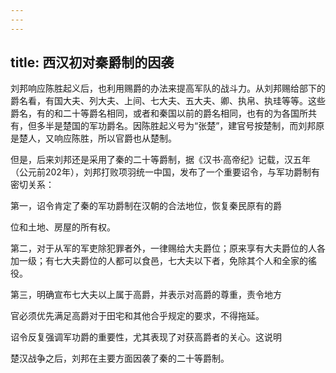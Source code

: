 ```yaml
---
---
---
```

title: 西汉初对秦爵制的因袭
---



刘邦响应陈胜起义后，也利用赐爵的办法来提高军队的战斗力。从刘邦赐给部下的爵名看，有国大夫、列大夫、上间、七大夫、五大夫、卿、执帛、执珪等等。这些爵名，有的和二十等爵名相同，或者和秦国以前的爵名相同，也有的为各国所共有，但多半是楚国的军功爵名。因陈胜起义号为“张楚”，建官号按楚制，而刘邦原是楚人，又响应陈胜，所以官爵也从楚制。

但是，后来刘邦还是采用了秦的二十等爵制，据《汉书·高帝纪》记载，汉五年（公元前202年），刘邦打败项羽统一中国，发布了一个重要诏令，与军功爵制有密切关系：

第一，诏令肯定了秦的军功爵制在汉朝的合法地位，恢复秦民原有的爵

位和土地、房屋的所有权。

第二，对于从军的军吏除犯罪者外，一律赐给大夫爵位；原来享有大夫爵位的人各加一级；有七大夫爵位的人都可以食邑，七大夫以下者，免除其个人和全家的徭役。

第三，明确宣布七大夫以上属于高爵，并表示对高爵的尊重，责令地方

官必须优先满足高爵对于田宅和其他合乎规定的要求，不得拖延。

诏令反复强调军功爵的重要性，尤其表现了对获高爵者的关心。这说明

楚汉战争之后，刘邦在主要方面因袭了秦的二十等爵制。